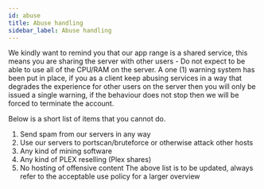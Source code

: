 ```yaml
---
id: abuse
title: Abuse handling
sidebar_label: Abuse handling
---
```


We kindly want to remind you that our app range is a shared service, this means you are sharing the server with other users - Do not expect to be able to use all of the CPU/RAM on the server.
A one (1) warning system has been put in place, if you as a client keep abusing services in a way that degrades the experience for other users on the server then you will only be issued a single warning, if the behaviour does not stop then we will be forced to terminate the account.

Below is a short list of items that you cannot do.

1. Send spam from our servers in any way
2. Use our servers to portscan/bruteforce or otherwise attack other hosts
3. Any kind of mining software
4. Any kind of PLEX reselling (Plex shares)
5. No hosting of offensive content
   The above list is to be updated, always refer to the acceptable use policy for a larger overview
